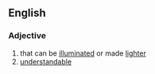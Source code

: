 ==English==
===Adjective===
{{en-adj}}
# that can be [[illuminated]] or made [[lighter]]
# [[understandable]]